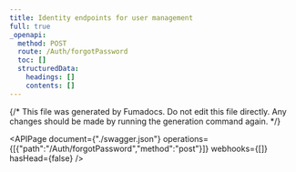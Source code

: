 ```yaml
---
title: Identity endpoints for user management
full: true
_openapi:
  method: POST
  route: /Auth/forgotPassword
  toc: []
  structuredData:
    headings: []
    contents: []
---
```


{/* This file was generated by Fumadocs.
Do not edit this file directly. Any changes should be made by running the generation command again. */}

<APIPage document={"./swagger.json"} operations={[{"path":"/Auth/forgotPassword","method":"post"}]} webhooks={[]} hasHead={false} />